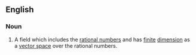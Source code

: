 ==English==
{{wikipedia}}
===Noun===
{{en-noun|sg=[[number]] [[field]]}}
#{{mathematics}} A field which includes the [[rational number]]s and has [[finite]] [[dimension]] as a [[vector space]] over the rational numbers.